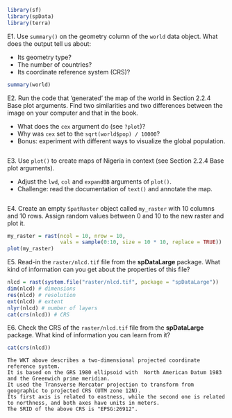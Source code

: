 
```r
library(sf)
library(spData)
library(terra)
```

<!--toDo: rl -->
<!--add solutions to E1-E3!-->

E1. Use `summary()` on the geometry column of the `world` data object. What does the output tell us about:

- Its geometry type?
- The number of countries?
- Its coordinate reference system (CRS)?
    
```r
summary(world)
```

E2. Run the code that 'generated' the map of the world in Section 2.2.4 Base plot arguments.
Find two similarities and two differences between the image on your computer and that in the book.

- What does the `cex` argument do (see `?plot`)?
- Why was `cex` set to the `sqrt(world$pop) / 10000`?
- Bonus: experiment with different ways to visualize the global population.

```r

```

    
E3. Use `plot()` to create maps of Nigeria in context (see Section 2.2.4 Base plot arguments).

- Adjust the `lwd`, `col` and `expandBB` arguments of `plot()`. 
- Challenge: read the documentation of `text()` and annotate the map.

```r

```

E4. Create an empty `SpatRaster` object called `my_raster` with 10 columns and 10 rows.
Assign random values between 0 and 10 to the new raster and plot it.

```r
my_raster = rast(ncol = 10, nrow = 10,
                 vals = sample(0:10, size = 10 * 10, replace = TRUE))
plot(my_raster)
```

E5. Read-in the `raster/nlcd.tif` file from the **spDataLarge** package. 
What kind of information can you get about the properties of this file?

```r
nlcd = rast(system.file("raster/nlcd.tif", package = "spDataLarge"))
dim(nlcd) # dimensions
res(nlcd) # resolution
ext(nlcd) # extent
nlyr(nlcd) # number of layers
cat(crs(nlcd)) # CRS
```

E6. Check the CRS of the `raster/nlcd.tif` file from the **spDataLarge** package. 
What kind of information you can learn from it?

```r
cat(crs(nlcd))
```

```asis
The WKT above describes a two-dimensional projected coordinate reference system.
It is based on the GRS 1980 ellipsoid with  North American Datum 1983  and the Greenwich prime meridian.
It used the Transverse Mercator projection to transform from geographic to projected CRS (UTM zone 12N).
Its first axis is related to eastness, while the second one is related to northness, and both axes have units in meters.
The SRID of the above CRS is "EPSG:26912".
```

